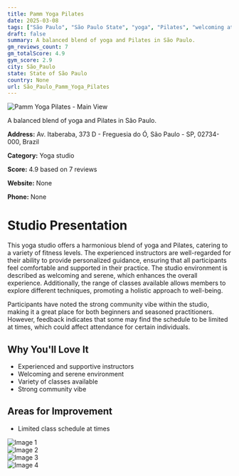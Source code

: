 ```yaml
---
title: Pamm Yoga Pilates
date: 2025-03-08
tags: ["São Paulo", "São Paulo State", "yoga", "Pilates", "welcoming atmosphere", "community-oriented", "São Paulo"]  
draft: false
summary: A balanced blend of yoga and Pilates in São Paulo.
gm_reviews_count: 7
gm_totalScore: 4.9
gym_score: 2.9
city: São_Paulo
state: State of São Paulo
country: None
url: São_Paulo_Pamm_Yoga_Pilates
---
```


<div className="aspect-[16/9] relative my-8">
  <img 
    src="https://lh5.googleusercontent.com/p/AF1QipNIXVt2DdeXZ6nsRvZqfa7CmFZVeMyTT-8AUcbB=w1920-h1080-k-no"
    alt="Pamm Yoga Pilates - Main View"
    className="object-cover absolute inset-0 w-full h-full rounded-lg"
  />
</div>

A balanced blend of yoga and Pilates in São Paulo.

**Address:** Av. Itaberaba, 373 D - Freguesia do Ó, São Paulo - SP, 02734-000, Brazil

**Category:** Yoga studio

**Score:** 4.9 based on 7 reviews

**Website:** None

**Phone:** None

# Studio Presentation

This yoga studio offers a harmonious blend of yoga and Pilates, catering to a variety of fitness levels. The experienced instructors are well-regarded for their ability to provide personalized guidance, ensuring that all participants feel comfortable and supported in their practice. The studio environment is described as welcoming and serene, which enhances the overall experience. Additionally, the range of classes available allows members to explore different techniques, promoting a holistic approach to well-being.

Participants have noted the strong community vibe within the studio, making it a great place for both beginners and seasoned practitioners. However, feedback indicates that some may find the schedule to be limited at times, which could affect attendance for certain individuals.

## Why You'll Love It

- Experienced and supportive instructors
- Welcoming and serene environment
- Variety of classes available
- Strong community vibe

## Areas for Improvement

- Limited class schedule at times

<div className="grid grid-cols-1 xl:grid-cols-2 gap-4 my-8">
<div className="aspect-[4/3] relative"><img src="https://lh5.googleusercontent.com/p/AF1QipMhoEAmnqa0figzfwIvoZTDn6iPc3oR9fUk6voZ=w1920-h1080-k-no" alt="Image 1" className="object-cover absolute inset-0 w-full h-full rounded-lg" /></div>
<div className="aspect-[4/3] relative"><img src="https://lh5.googleusercontent.com/p/AF1QipPBYSTx-odDu7uEgWgzMZB0bmLdzqe2SeZMZ-1y=w1920-h1080-k-no" alt="Image 2" className="object-cover absolute inset-0 w-full h-full rounded-lg" /></div>
<div className="aspect-[4/3] relative"><img src="https://lh5.googleusercontent.com/p/AF1QipOLER_Qn5w1T4E7dpUb-CH2FE0DpWSM7bCwPKzI=w1920-h1080-k-no" alt="Image 3" className="object-cover absolute inset-0 w-full h-full rounded-lg" /></div>
<div className="aspect-[4/3] relative"><img src="https://lh5.googleusercontent.com/p/AF1QipPeaQ-gDM5PhY2mPKxZ3ivr-dz9S5erHFW45b27=w1920-h1080-k-no" alt="Image 4" className="object-cover absolute inset-0 w-full h-full rounded-lg" /></div>
</div>